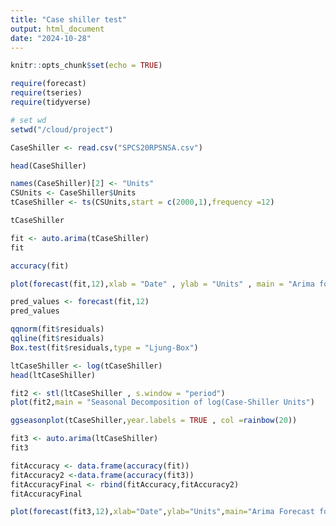 ```yaml
---
title: "Case shiller test"
output: html_document
date: "2024-10-28"
---
```


```r
knitr::opts_chunk$set(echo = TRUE)
```

```r
require(forecast)
require(tseries)
require(tidyverse)
```
```r
# set wd
setwd("/cloud/project")

```
```r
CaseShiller <- read.csv("SPCS20RPSNSA.csv")
```


```r
head(CaseShiller)

```
```r
names(CaseShiller)[2] <- "Units"
CSUnits <- CaseShiller$Units
tCaseShiller <- ts(CSUnits,start = c(2000,1),frequency =12)
```


```r
tCaseShiller
```
```r
fit <- auto.arima(tCaseShiller)
fit

```
```r
accuracy(fit)
```
```r
plot(forecast(fit,12),xlab = "Date" , ylab = "Units" , main = "Arima forecast for Case-Shiller Index")
```
```r
pred_values <- forecast(fit,12)
pred_values
```
```r
qqnorm(fit$residuals)
qqline(fit$residuals)
Box.test(fit$residuals,type = "Ljung-Box")
```
```r
ltCaseShiller <- log(tCaseShiller)
head(ltCaseShiller)
```
```r
fit2 <- stl(ltCaseShiller , s.window = "period")
plot(fit2,main = "Seasonal Decomposition of log(Case-Shiller Units")
```
```r
ggseasonplot(tCaseShiller,year.labels = TRUE , col =rainbow(20))
```
```r
fit3 <- auto.arima(ltCaseShiller)
fit3
```
```r
fitAccuracy <- data.frame(accuracy(fit))
fitAccuracy2 <-data.frame(accuracy(fit3))
fitAccuracyFinal <- rbind(fitAccuracy,fitAccuracy2)
fitAccuracyFinal
```
```r
plot(forecast(fit3,12),xlab="Date",ylab="Units",main="Arima Forecast for Case-Shiller Index")
```
```r

```

